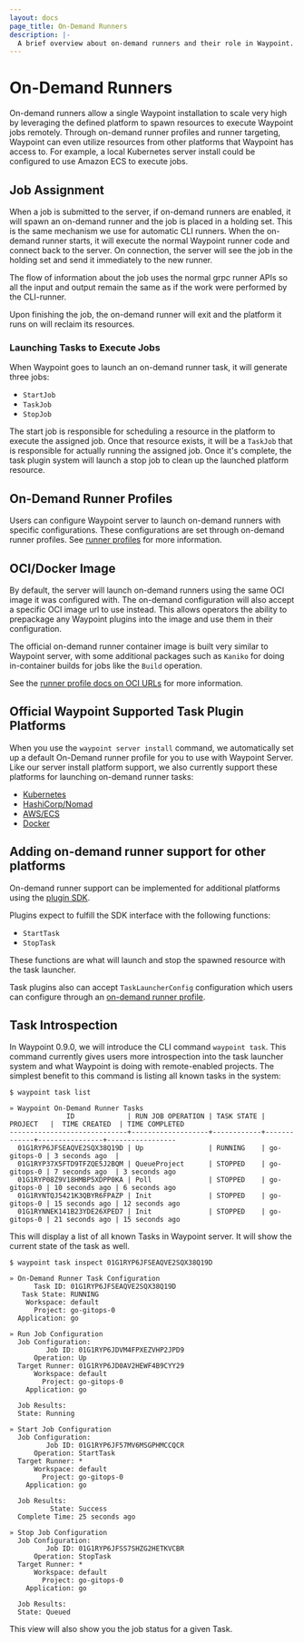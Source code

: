 ```yaml
---
layout: docs
page_title: On-Demand Runners
description: |-
  A brief overview about on-demand runners and their role in Waypoint.
---
```


# On-Demand Runners

On-demand runners allow a single Waypoint installation to scale very high by
leveraging the defined platform to spawn resources to execute Waypoint jobs
remotely. Through on-demand runner profiles and runner targeting, Waypoint can
even utilize resources from other platforms that Waypoint has access to. For
example, a local Kubernetes server install could be configured to use Amazon ECS
to execute jobs.

## Job Assignment

When a job is submitted to the server, if on-demand runners are enabled, it
will spawn an on-demand runner and the job is placed in a holding set. This is
the same mechanism we use for automatic CLI runners. When the on-demand
runner starts, it will execute the normal Waypoint runner code and connect back
to the server. On connection, the server will see the job in the holding set
and send it immediately to the new runner.

The flow of information about the job uses the normal grpc runner APIs so all
the input and output remain the same as if the work were performed by the
CLI-runner.

Upon finishing the job, the on-demand runner will exit and the platform it runs
on will reclaim its resources.

### Launching Tasks to Execute Jobs

When Waypoint goes to launch an on-demand runner task, it will generate three
jobs:

- `StartJob`
- `TaskJob`
- `StopJob`

The start job is responsible for scheduling a resource in the platform to execute
the assigned job. Once that resource exists, it will be a `TaskJob` that is
responsible for actually running the assigned job. Once it's complete, the task
plugin system will launch a stop job to clean up the launched platform resource.

## On-Demand Runner Profiles

Users can configure Waypoint server to launch on-demand runners with specific
configurations. These configurations are set through on-demand runner profiles.
See [runner profiles](/docs/runner/profiles) for more information.

## OCI/Docker Image

By default, the server will launch on-demand runners using the same OCI image
it was configured with. The on-demand configuration will also accept a specific
OCI image url to use instead. This allows operators the ability to prepackage
any Waypoint plugins into the image and use them in their configuration.

The official on-demand runner container image is built very similar to Waypoint
server, with some additional packages such as `Kaniko` for doing in-container
builds for jobs like the `Build` operation.

See the [runner profile docs on OCI URLs](/docs/runner/profiles#oci-url) for more information.

## Official Waypoint Supported Task Plugin Platforms

When you use the `waypoint server install` command, we automatically set up a
default On-Demand runner profile for you to use with Waypoint Server. Like our
server install platform support, we also currently support these platforms
for launching on-demand runner tasks:

- [Kubernetes](/plugins/kubernetes#kubernetes-task)
- [HashiCorp/Nomad](/plugins/nomad#nomad-task)
- [AWS/ECS](/plugins/aws-ecs#aws-ecs-task)
- [Docker](/plugins/docker#docker-task)

## Adding on-demand runner support for other platforms

On-demand runner support can be implemented for additional platforms
using the [plugin SDK](/docs/extending-waypoint).

Plugins expect to fulfill the SDK interface with the following functions:

- `StartTask`
- `StopTask`

These functions are what will launch and stop the spawned resource with the
task launcher.

Task plugins also can accept `TaskLauncherConfig` configuration which users can
configure through an [on-demand runner profile](/docs/runner/profiles).

## Task Introspection

In Waypoint 0.9.0, we will introduce the CLI command `waypoint task`. This command
currently gives users more introspection into the task launcher system and
what Waypoint is doing with remote-enabled projects. The simplest benefit
to this command is listing all known tasks in the system:

```shell
$ waypoint task list

» Waypoint On-Demand Runner Tasks
              ID             | RUN JOB OPERATION | TASK STATE |   PROJECT   |  TIME CREATED  | TIME COMPLETED
-----------------------------+-------------------+------------+-------------+----------------+-----------------
  01G1RYP6JFSEAQVE2SQX38Q19D | Up                | RUNNING    | go-gitops-0 | 3 seconds ago  |
  01G1RYP37X5FTD9TFZQE5J2BQM | QueueProject      | STOPPED    | go-gitops-0 | 7 seconds ago  | 3 seconds ago
  01G1RYP08Z9V18HMBP5XDPP0KA | Poll              | STOPPED    | go-gitops-0 | 10 seconds ago | 6 seconds ago
  01G1RYNTQJ5421K3QBYR6FPAZP | Init              | STOPPED    | go-gitops-0 | 15 seconds ago | 12 seconds ago
  01G1RYNNEK141B23YDE26XPED7 | Init              | STOPPED    | go-gitops-0 | 21 seconds ago | 15 seconds ago
```

This will display a list of all known Tasks in Waypoint server. It will show
the current state of the task as well.

```shell
$ waypoint task inspect 01G1RYP6JFSEAQVE2SQX38Q19D

» On-Demand Runner Task Configuration
      Task ID: 01G1RYP6JFSEAQVE2SQX38Q19D
   Task State: RUNNING
    Workspace: default
      Project: go-gitops-0
  Application: go

» Run Job Configuration
  Job Configuration:
         Job ID: 01G1RYP6JDVM4FPXEZVHP2JPD9
      Operation: Up
  Target Runner: 01G1RYP6JD0AV2HEWF4B9CYY29
      Workspace: default
        Project: go-gitops-0
    Application: go

  Job Results:
  State: Running

» Start Job Configuration
  Job Configuration:
         Job ID: 01G1RYP6JF57MV6MSGPHMCCQCR
      Operation: StartTask
  Target Runner: *
      Workspace: default
        Project: go-gitops-0
    Application: go

  Job Results:
          State: Success
  Complete Time: 25 seconds ago

» Stop Job Configuration
  Job Configuration:
         Job ID: 01G1RYP6JFSS7SHZG2HETKVCBR
      Operation: StopTask
  Target Runner: *
      Workspace: default
        Project: go-gitops-0
    Application: go

  Job Results:
  State: Queued
```

This view will also show you the job status for a given Task.
